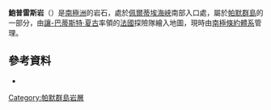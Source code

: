 {{Coord|64|54|S|63|37|W|source:GNIS|display=title}}

'''鮑普雷斯岩'''（{{lang-en|Bauprés Rocks}}）是[[南極洲|南極洲]]的岩石，處於[[佩爾蒂埃海峽|佩爾蒂埃海峽]]南部入口處，屬於[[帕默群島|帕默群島]]的一部分，由[[讓-巴蒂斯特·夏古|讓-巴蒂斯特·夏古]]率領的[[法國|法國]]探險隊繪入地圖，現時由[[南極條約體系|南極條約體系]]管理。

==參考資料==
* {{usgs-gazetteer|id=1088}}

{{DEFAULTSORT:Bauprés Rocks}}
[[Category:帕默群島岩層|Category:帕默群島岩層]]


{{PalmerArchipelago-geo-stub}}